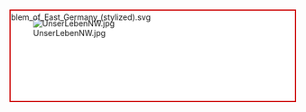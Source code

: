 <div style="z-index:0; margin:10px 0; border:2px solid #CC0000; background:white; width:100%; height:160px; overflow:hidden;">
<div style="z-index:0; float:left; width:250px; height:200px; ">
<div style="z-index:1; float:left; position:relative;">
<div style="z-index:20; float:left; margin-top:-45px; margin-left:-60px; position:absolute;">
[[File:Emblem_of_East_Germany_(stylized).svg|left]]
</div>
[[File:UnserLebenNW.jpg|left]]
</div>
</div>
<div style="z-index:100;">
<div style="z-index:1000; float:left; margin-top:10px; margin-right:10px; margin-left:10px; font-size:30px; font-family:Calibri, Verdana, Arial, sans-serif; right:0; position:relative;">
<p style="margin: 6px; color: white;"><span style="background:rgba(204,0,0,0.80);"> '''德意志民主共和国''' </span></p>

<p style="font-size:18px; margin:6px; color: white;"><span style="background:rgba(204,0,0,0.80);"> 欢迎来到中文维基百科东德主题页 </span></p>
</div>
</div>
</div>
